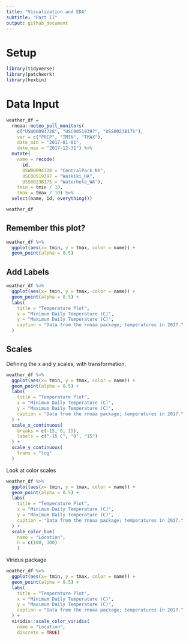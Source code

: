 ```yaml
---
title: "Visualization and EDA"
subtitle: "Part II"
output: github_document
---
```


# Setup

```r
library(tidyverse)
library(patchwork)
library(hexbin)
```

# Data Input
```r
weather_df = 
  rnoaa::meteo_pull_monitors(
    c("USW00094728", "USC00519397", "USS0023B17S"),
    var = c("PRCP", "TMIN", "TMAX"), 
    date_min = "2017-01-01",
    date_max = "2017-12-31") %>%
  mutate(
    name = recode(
      id, 
      USW00094728 = "CentralPark_NY", 
      USC00519397 = "Waikiki_HA",
      USS0023B17S = "Waterhole_WA"),
    tmin = tmin / 10,
    tmax = tmax / 10) %>%
  select(name, id, everything())

weather_df
```

## Remember this plot?
```r
weather_df %>% 
  ggplot(aes(x= tmin, y = tmax, color = name)) +
  geom_point(alpha = 0.5)
```

## Add Labels

```r
weather_df %>% 
  ggplot(aes(x= tmin, y = tmax, color = name)) +
  geom_point(alpha = 0.5) +
  labs(
    title = "Temperature Plot",
    x = "Minimum Daily Temperature (C)",
    y = "Maximum Daily Temperature (C)",
    caption = "Data from the rnoaa package; temperatures in 2017."
  )
```

## Scales
Defining the x and y scales, with transformation.

```r
weather_df %>% 
  ggplot(aes(x= tmin, y = tmax, color = name)) +
  geom_point(alpha = 0.5) +
  labs(
    title = "Temperature Plot",
    x = "Minimum Daily Temperature (C)",
    y = "Maximum Daily Temperature (C)",
    caption = "Data from the rnoaa package; temperatures in 2017."
  ) +
  scale_x_continuous(
    breaks = c(-15, 0, 15),
    labels = c("-15 C", "0", "15")
  ) +
  scale_y_continuous(
    trans = "log"
  )
```

Look at color scales

```r
weather_df %>% 
  ggplot(aes(x= tmin, y = tmax, color = name)) +
  geom_point(alpha = 0.5) +
  labs(
    title = "Temperature Plot",
    x = "Minimum Daily Temperature (C)",
    y = "Maximum Daily Temperature (C)",
    caption = "Data from the rnoaa package; temperatures in 2017."
  ) +
  scale_color_hue(
    name = "Location",
    h = c(100, 300)
    )
```

Viridus package
```r
weather_df %>% 
  ggplot(aes(x= tmin, y = tmax, color = name)) +
  geom_point(alpha = 0.5) +
  labs(
    title = "Temperature Plot",
    x = "Minimum Daily Temperature (C)",
    y = "Maximum Daily Temperature (C)",
    caption = "Data from the rnoaa package; temperatures in 2017."
  ) +
  viridis::scale_color_viridis(
    name = "Location",
    discrete = TRUE)
```